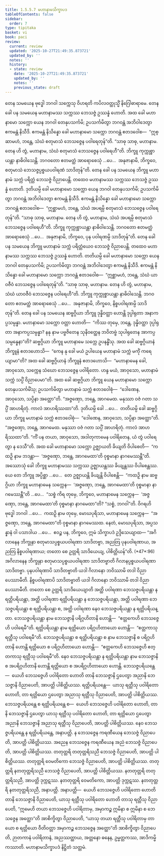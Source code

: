 ```yaml
---
title: 1.5.5.7 မဟာနာမသိက္ခာပဒ
tableOfContents: false
sidebar:
  order: 7
type: tipitaka
basket: vi
book: paci
review:
  current: review
  updated: '2025-10-27T21:49:35.873721'
  updated_by: ''
  notes: ''
  history:
  - state: review
    date: '2025-10-27T21:49:35.873721'
    updated_by: ''
    notes: ''
    previous_state: draft
---
```



<ReviewStatus review={frontmatter.review} showDetails={true} />

<HypothesisAnnotation frontmatter={frontmatter} />

<DynamicBreadcrumb />

<Division number="303" book="paci" e="ch" v="2" p="135">

<Paragraph number="964" book="paci">
တေန သမယေန ဗုဒ္ဓေါ ဘဂဝါ သက္ကေသု ဝိဟရတိ ကပိလဝတ္ထုသ္မိံ နိဂြေါဓာရာမေ. တေန ခေါ ပန သမယေန မဟာနာမဿ သက္ကဿ ဘေသဇ္ဇံ ဥဿန္နံ ဟောတိ. အထ ခေါ မဟာနာမော သက္ကော ယေန ဘဂဝါ တေနုပသင်္ကမိ; ဥပသင်္ကမိတွာ ဘဂဝန္တံ အဘိဝါဒေတွာ ဧကမန္တံ နိသီဒိ. ဧကမန္တံ နိသိန္နော ခေါ မဟာနာမော သက္ကော ဘဂဝန္တံ ဧတဒဝေါစ—  “ဣစ္ဆာမဟံ, ဘန္တေ, သံဃံ စတုမာသံ ဘေသဇ္ဇေန ပဝါရေတုန်”တိ. “သာဓု သာဓု, မဟာနာမ. တေန ဟိ တွံ, မဟာနာမ, သံဃံ စတုမာသံ ဘေသဇ္ဇေန ပဝါရေဟီ”တိ. ဘိက္ခူ ကုက္ကုစ္စာယန္တာ နာဓိဝါသေန္တိ. ဘဂဝတော ဧတမတ္ထံ အာရောစေသုံ …ပေ…  အနုဇာနာမိ, ဘိက္ခဝေ, စတုမာသံ ဘေသဇ္ဇပ္ပစ္စယပဝါရဏံ သာဒိတုန်”တိ.
</Paragraph>

</Division>
<Division number="304" book="paci" e="ch" v="2" p="136">

<Paragraph number="965" book="paci">
တေန ခေါ ပန သမယေန ဘိက္ခူ မဟာနာမံ သက္ကံ ပရိတ္တံ ဘေသဇ္ဇံ ဝိညာပေန္တိ. တထေဝ မဟာနာမဿ သက္ကဿ ဘေသဇ္ဇံ ဥဿန္နံ ဟောတိ. ဒုတိယမ္ပိ ခေါ မဟာနာမော သက္ကော ယေန ဘဂဝါ တေနုပသင်္ကမိ; ဥပသင်္ကမိတွာ ဘဂဝန္တံ အဘိဝါဒေတွာ ဧကမန္တံ နိသီဒိ. ဧကမန္တံ နိသိန္နော ခေါ မဟာနာမော သက္ကော ဘဂဝန္တံ ဧတဒဝေါစ—  “ဣစ္ဆာမဟံ, ဘန္တေ, သံဃံ အပရမ္ပိ စတုမာသံ ဘေသဇ္ဇေန ပဝါရေတုန်”တိ. “သာဓု သာဓု, မဟာနာမ. တေန ဟိ တွံ, မဟာနာမ, သံဃံ အပရမ္ပိ စတုမာသံ ဘေသဇ္ဇေန ပဝါရေဟီ”တိ. ဘိက္ခူ ကုက္ကုစ္စာယန္တာ နာဓိဝါသေန္တိ. ဘဂဝတော ဧတမတ္ထံ အာရောစေသုံ …ပေ…  အနုဇာနာမိ, ဘိက္ခဝေ, ပုန ပဝါရဏမ္ပိ သာဒိတုန်”တိ.
</Paragraph>

</Division>
<Division number="305" book="paci" e="ch" v="2" p="136">

<Paragraph number="966" book="paci">
တေန ခေါ ပန သမယေန ဘိက္ခူ မဟာနာမံ သက္ကံ ပရိတ္တံယေဝ ဘေသဇ္ဇံ ဝိညာပေန္တိ. တထေဝ မဟာနာမဿ သက္ကဿ ဘေသဇ္ဇံ ဥဿန္နံ ဟောတိ. တတိယမ္ပိ ခေါ မဟာနာမော သက္ကော ယေန ဘဂဝါ တေနုပသင်္ကမိ; ဥပသင်္ကမိတွာ ဘဂဝန္တံ အဘိဝါဒေတွာ ဧကမန္တံ နိသီဒိ. ဧကမန္တံ နိသိန္နော ခေါ မဟာနာမော သက္ကော ဘဂဝန္တံ ဧတဒဝေါစ—  “ဣစ္ဆာမဟံ, ဘန္တေ, သံဃံ ယာဝဇီဝံ ဘေသဇ္ဇေန ပဝါရေတုန်”တိ. “သာဓု သာဓု, မဟာနာမ. တေန ဟိ တွံ, မဟာနာမ, သံဃံ ယာဝဇီဝံ ဘေသဇ္ဇေန ပဝါရေဟီ”တိ. ဘိက္ခူ ကုက္ကုစ္စာယန္တာ နာဓိဝါသေန္တိ. ဘဂဝတော ဧတမတ္ထံ အာရောစေသုံ …ပေ…  အနုဇာနာမိ, ဘိက္ခဝေ, နိစ္စပဝါရဏမ္ပိ သာဒိတုန်”တိ.
</Paragraph>

<Paragraph number="967" book="paci">
တေန ခေါ ပန သမယေန ဆဗ္ဗဂ္ဂိယာ ဘိက္ခူ ဒုန္နိဝတ္ထာ ဟောန္တိ ဒုပ္ပါရုတာ အနာကပ္ပသမ္ပန္နာ. မဟာနာမော သက္ကော ဝတ္တာ ဟောတိ—  “ကိဿ တုမှေ, ဘန္တေ, ဒုန္နိဝတ္ထာ ဒုပ္ပါရုတာ အနာကပ္ပသမ္ပန္နာ? နနု နာမ ပဗ္ဗဇိတေန သုနိဝတ္ထေန ဘဝိတဗ္ဗံ သုပါရုတေန အာကပ္ပသမ္ပန္နေနာ”တိ? ဆဗ္ဗဂ္ဂိယာ ဘိက္ခူ မဟာနာမေ သက္ကေ ဥပနန္ဓိံသု. အထ ခေါ ဆဗ္ဗဂ္ဂိယာနံ ဘိက္ခူနံ ဧတဒဟောသိ—  “ကေန နု ခေါ မယံ ဥပါယေန မဟာနာမံ သက္ကံ မင်္ကုံ ကရေယျာမာ”တိ? အထ ခေါ ဆဗ္ဗဂ္ဂိယာနံ ဘိက္ခူနံ ဧတဒဟောသိ—  “မဟာနာမေန ခေါ, အာဝုသော, သက္ကေန သံဃော ဘေသဇ္ဇေန ပဝါရိတော. ဟန္ဒ မယံ, အာဝုသော, မဟာနာမံ သက္ကံ သပ္ပိံ ဝိညာပေမာ”တိ. အထ ခေါ ဆဗ္ဗဂ္ဂိယာ ဘိက္ခူ ယေန မဟာနာမော သက္ကော တေနုပသင်္ကမိံသု; ဥပသင်္ကမိတွာ မဟာနာမံ သက္ကံ ဧတဒဝေါစုံ—  “ဒေါဏေန, အာဝုသော, သပ္ပိနာ အတ္ထော”တိ. “အဇ္ဇဏှော, ဘန္တေ, အာဂမေထ. မနုဿာ ဝဇံ ဂတာ သပ္ပိံ အာဟရိတုံ. ကာလံ အာဟရိဿထာ”တိ.
</Paragraph>

<Paragraph number="968" book="paci">
ဒုတိယမ္ပိ ခေါ …ပေ…  တတိယမ္ပိ ခေါ ဆဗ္ဗဂ္ဂိယာ ဘိက္ခူ မဟာနာမံ သက္ကံ ဧတဒဝေါစုံ—  “ဒေါဏေန, အာဝုသော, သပ္ပိနာ အတ္ထော”တိ. “အဇ္ဇဏှော, ဘန္တေ, အာဂမေထ. မနုဿာ ဝဇံ ဂတာ သပ္ပိံ အာဟရိတုံ. ကာလံ အာဟရိဿထာ”တိ. “ကိံ ပန တယာ, အာဝုသော, အဒါတုကာမေန ပဝါရိတေန, ယံ တွံ ပဝါရေတွာ န ဒေသီ”တိ. အထ ခေါ မဟာနာမော သက္ကော ဥဇ္ဈာယတိ ခိယျတိ ဝိပါစေတိ—  “ကထဉှိ နာမ ဘဒန္တာ—  ‘အဇ္ဇဏှော, ဘန္တေ, အာဂမေထာ’တိ ဝုစ္စမာနာ နာဂမေဿန္တီ”တိ.
</Paragraph>

<Paragraph number="969" book="paci">
အဿောသုံ ခေါ ဘိက္ခူ မဟာနာမဿ သက္ကဿ ဥဇ္ဈာယန္တဿ ခိယျန္တဿ ဝိပါစေန္တဿ. ယေ တေ ဘိက္ခူ အပ္ပိစ္ဆာ …ပေ…  တေ ဥဇ္ဈာယန္တိ ခိယျန္တိ ဝိပါစေန္တိ—  “ကထဉှိ နာမ ဆဗ္ဗဂ္ဂိယာ ဘိက္ခူ မဟာနာမေန သက္ကေန—  ‘အဇ္ဇဏှော, ဘန္တေ, အာဂမေထာ’တိ ဝုစ္စမာနာ နာဂမေဿန္တီ”တိ …ပေ…  “သစ္စံ ကိရ တုမှေ, ဘိက္ခဝေ, မဟာနာမေန သက္ကေန—  ‘အဇ္ဇဏှော, ဘန္တေ, အာဂမေထာ’တိ ဝုစ္စမာနာ နာဂမေထာ”တိ? “သစ္စံ, ဘဂဝါ”တိ. ဝိဂရဟိ ဗုဒ္ဓေါ ဘဂဝါ …ပေ…  ကထဉှိ နာမ တုမှေ, မောဃပုရိသာ, မဟာနာမေန သက္ကေန—  “အဇ္ဇဏှော, ဘန္တေ, အာဂမေထာ”တိ ဝုစ္စမာနာ နာဂမေဿထ. နေတံ, မောဃပုရိသာ, အပ္ပသန္နာနံ ဝါ ပသာဒါယ …ပေ…  ဧဝဉ္စ ပန, ဘိက္ခဝေ, ဣမံ သိက္ခာပဒံ ဥဒ္ဒိသေယျာထ—
</Paragraph>

</Division>
<Division number="306" book="paci" e="ch" v="2" p="137">

<Paragraph number="970" book="paci">
<Emphasis>“အဂိလာနေန ဘိက္ခုနာ စတုမာသပ္ပစ္စယပဝါရဏာ သာဒိတဗ္ဗာ</Emphasis>, <Emphasis>အညတြ ပုနပဝါရဏာယ, အညတြ နိစ္စပဝါရဏာယ; တတော စေ ဥတ္တရိ သာဒိယေယျ, ပါစိတ္တိယန်”</Emphasis>တိ. (*47*:<Emphasis>96</Emphasis>)
</Paragraph>

</Division>
<Division number="307" book="paci" e="ch" v="2" p="137">

<Paragraph number="971" book="paci">
<Emphasis>အဂိလာနေန ဘိက္ခုနာ စတုမာသပ္ပစ္စယပဝါရဏာ သာဒိတဗ္ဗာ</Emphasis>တိ ဂိလာနပ္ပစ္စယပဝါရဏာ သာဒိတဗ္ဗာ.
</Paragraph>

<Paragraph number="972" book="paci">
<Emphasis>ပုနပဝါရဏာပိ သာဒိတဗ္ဗာ</Emphasis>တိ ယဒါ ဂိလာနော ဘဝိဿာမိ တဒါ ဝိညာပေဿာမီတိ.
</Paragraph>

<Paragraph number="973" book="paci">
<Emphasis>နိစ္စပဝါရဏာပိ သာဒိတဗ္ဗာ</Emphasis>တိ ယဒါ ဂိလာနော ဘဝိဿာမိ တဒါ ဝိညာပေဿာမီတိ.
</Paragraph>

<Paragraph number="974" book="paci">
<Emphasis>တတော စေ ဥတ္တရိ သာဒိယေယျာ</Emphasis>တိ အတ္ထိ ပဝါရဏာ ဘေသဇ္ဇပရိယန္တာ န ရတ္တိပရိယန္တာ, အတ္ထိ ပဝါရဏာ ရတ္တိပရိယန္တာ န ဘေသဇ္ဇပရိယန္တာ, အတ္ထိ ပဝါရဏာ ဘေသဇ္ဇပရိယန္တာ စ ရတ္တိပရိယန္တာ စ, အတ္ထိ ပဝါရဏာ နေဝ ဘေသဇ္ဇပရိယန္တာ န ရတ္တိပရိယန္တာ.
</Paragraph>

<Paragraph number="975" book="paci">
<Emphasis>ဘေသဇ္ဇပရိယန္တာ</Emphasis> နာမ ဘေသဇ္ဇာနိ ပရိဂ္ဂဟိတာနိ ဟောန္တိ—  “ဧတ္တကေဟိ ဘေသဇ္ဇေဟိ ပဝါရေမီ”တိ. <Emphasis>ရတ္တိပရိယန္တာ</Emphasis> နာမ ရတ္တိယော ပရိဂ္ဂဟိတာယော ဟောန္တိ—  “ဧတ္တကာသု ရတ္တီသု ပဝါရေမီ”တိ. <Emphasis>ဘေသဇ္ဇပရိယန္တာ စ ရတ္တိပရိယန္တာ စ</Emphasis> နာမ ဘေသဇ္ဇာနိ စ ပရိဂ္ဂဟိတာနိ ဟောန္တိ ရတ္တိယော စ ပရိဂ္ဂဟိတာယော ဟောန္တိ—  “ဧတ္တကေဟိ ဘေသဇ္ဇေဟိ ဧတ္တကာသု ရတ္တီသု ပဝါရေမီ”တိ. <Emphasis>နေဝ ဘေသဇ္ဇပရိယန္တာ န ရတ္တိပရိယန္တာ</Emphasis> နာမ ဘေသဇ္ဇာနိ စ အပရိဂ္ဂဟိတာနိ ဟောန္တိ ရတ္တိယော စ အပရိဂ္ဂဟိတာယော ဟောန္တိ.
</Paragraph>

</Division>
<Division number="308" book="paci" e="ch" v="2" p="138">

<Paragraph number="976" book="paci">
ဘေသဇ္ဇပရိယန္တေ—  ယေဟိ ဘေသဇ္ဇေဟိ ပဝါရိတော ဟောတိ တာနိ ဘေသဇ္ဇာနိ ဌပေတွာ အညာနိ ဘေသဇ္ဇာနိ ဝိညာပေတိ, အာပတ္တိ ပါစိတ္တိယဿ. ရတ္တိပရိယန္တေ—  ယာသု ရတ္တီသု ပဝါရိတော ဟောတိ, တာ ရတ္တိယော ဌပေတွာ အညာသု ရတ္တီသု ဝိညာပေတိ, အာပတ္တိ ပါစိတ္တိယဿ. ဘေသဇ္ဇပရိယန္တေ စ ရတ္တိပရိယန္တေ စ—  ယေဟိ ဘေသဇ္ဇေဟိ ပဝါရိတော ဟောတိ, တာနိ ဘေသဇ္ဇာနိ ဌပေတွာ ယာသု ရတ္တီသု ပဝါရိတော ဟောတိ, တာ ရတ္တိယော ဌပေတွာ အညာနိ ဘေသဇ္ဇာနိ အညာသု ရတ္တီသု ဝိညာပေတိ, အာပတ္တိ ပါစိတ္တိယဿ. နေဝ ဘေသဇ္ဇပရိယန္တေ န ရတ္တိပရိယန္တေ, အနာပတ္တိ.
</Paragraph>

</Division>
<Division number="309" book="paci" e="ch" v="2" p="138">

<Paragraph number="977" book="paci">
န ဘေသဇ္ဇေန ကရဏီယေန ဘေသဇ္ဇံ ဝိညာပေတိ, အာပတ္တိ ပါစိတ္တိယဿ. အညေန ဘေသဇ္ဇေန ကရဏီယေန အညံ ဘေသဇ္ဇံ ဝိညာပေတိ, အာပတ္တိ ပါစိတ္တိယဿ. တတုတ္တရိ တတုတ္တရိသညီ ဘေသဇ္ဇံ ဝိညာပေတိ, အာပတ္တိ ပါစိတ္တိယဿ. တတုတ္တရိ ဝေမတိကော ဘေသဇ္ဇံ ဝိညာပေတိ, အာပတ္တိ ပါစိတ္တိယဿ. တတုတ္တရိ နတတုတ္တရိသညီ ဘေသဇ္ဇံ ဝိညာပေတိ, အာပတ္တိ ပါစိတ္တိယဿ.
</Paragraph>

<Paragraph number="978" book="paci">
နတတုတ္တရိ တတုတ္တရိသညီ, အာပတ္တိ ဒုက္ကဋဿ. နတတုတ္တရိ ဝေမတိကော, အာပတ္တိ ဒုက္ကဋဿ. နတတုတ္တရိ နတတုတ္တရိသညီ, အနာပတ္တိ.
</Paragraph>

</Division>
<Division number="310" book="paci" e="ch" v="2" p="139">

<Paragraph number="979" book="paci">
အနာပတ္တိ—  ယေဟိ ဘေသဇ္ဇေဟိ ပဝါရိတော ဟောတိ တာနိ ဘေသဇ္ဇာနိ ဝိညာပေတိ, ယာသု ရတ္တီသု ပဝါရိတော ဟောတိ တာသု ရတ္တီသု ဝိညာပေတိ, “ဣမေဟိ တယာ ဘေသဇ္ဇေဟိ ပဝါရိတာမှ, အမှာကဉ္စ ဣမိနာ စ ဣမိနာ စ ဘေသဇ္ဇေန အတ္ထော”တိ အာစိက္ခိတွာ ဝိညာပေတိ, “ယာသု တယာ ရတ္တီသု ပဝါရိတာမှ တာယော စ ရတ္တိယော ဝီတိဝတ္တာ အမှာကဉ္စ ဘေသဇ္ဇေန အတ္ထော”တိ အာစိက္ခိတွာ ဝိညာပေတိ, ဉာတကာနံ ပဝါရိတာနံ, အညဿတ္ထာယ, အတ္တနော ဓနေန, ဥမ္မတ္တကဿ, အာဒိကမ္မိကဿာတိ.

</Paragraph>
</Division>

<Paragraph number="980" type="center" book="paci">
မဟာနာမသိက္ခာပဒံ နိဋ္ဌိတံ သတ္တမံ.
</Paragraph>